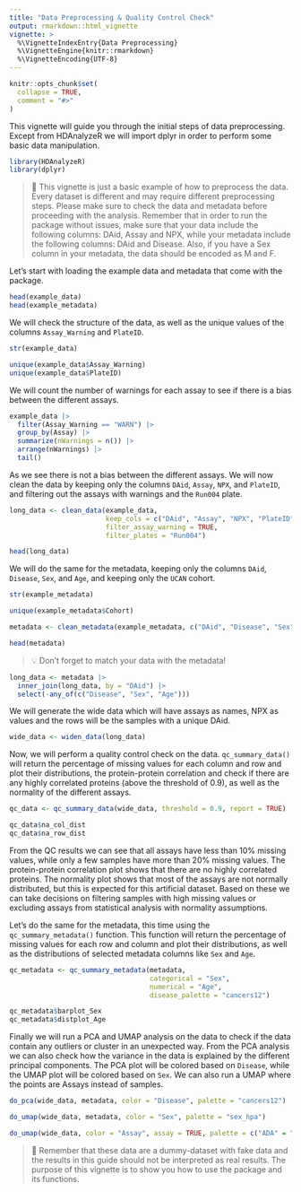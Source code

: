 ```yaml
---
title: "Data Preprocessing & Quality Control Check"
output: rmarkdown::html_vignette
vignette: >
  %\VignetteIndexEntry{Data Preprocessing}
  %\VignetteEngine{knitr::rmarkdown}
  %\VignetteEncoding{UTF-8}
---
```


```r
knitr::opts_chunk$set(
  collapse = TRUE,
  comment = "#>"
)
```

This vignette will guide you through the initial steps of data preprocessing. Except from HDAnalyzeR we will import dplyr in order to perform some basic data manipulation.

```r
library(HDAnalyzeR)
library(dplyr)
```

> 📓 This vignette is just a basic example of how to preprocess the data. Every dataset is different and may require different preprocessing steps. Please make sure to check the data and metadata before proceeding with the analysis. Remember that in order to run the package without issues, make sure that your data include the following columns: DAid, Assay and NPX, while your metadata include the following columns: DAid and Disease. Also, if you have a Sex column in your metadata, the data should be encoded as M and F.

Let's start with loading the example data and metadata that come with the package.

```r
head(example_data)
head(example_metadata)
```

We will check the structure of the data, as well as the unique values of the columns `Assay_Warning` and `PlateID`.

```r
str(example_data)

unique(example_data$Assay_Warning)
unique(example_data$PlateID)
```

We will count the number of warnings for each assay to see if there is a bias between the different assays.

```r
example_data |> 
  filter(Assay_Warning == "WARN") |> 
  group_by(Assay) |> 
  summarize(nWarnings = n()) |> 
  arrange(nWarnings) |> 
  tail()
```

As we see there is not a bias between the different assays. We will now clean the data by keeping only the columns `DAid`, `Assay`, `NPX`, and `PlateID`, and filtering out the assays with warnings and the `Run004` plate.

```r
long_data <- clean_data(example_data, 
                        keep_cols = c("DAid", "Assay", "NPX", "PlateID"),
                        filter_assay_warning = TRUE,
                        filter_plates = "Run004")

head(long_data)
```
We will do the same for the metadata, keeping only the columns `DAid`, `Disease`, `Sex`, and `Age`, and keeping only the `UCAN` cohort.

```r
str(example_metadata)

unique(example_metadata$Cohort)
```

```r
metadata <- clean_metadata(example_metadata, c("DAid", "Disease", "Sex", "Age"), cohort = "UCAN")

head(metadata)
```

> 💡 Don't forget to match your data with the metadata!

```r
long_data <- metadata |> 
  inner_join(long_data, by = "DAid") |> 
  select(-any_of(c("Disease", "Sex", "Age")))
```

We will generate the wide data which will have assays as names, NPX as values and the rows will be the samples with a unique DAid.

```r
wide_data <- widen_data(long_data)
```

Now, we will perform a quality control check on the data. `qc_summary_data()` will return the percentage of missing values for each column and row and plot their distributions, the protein-protein correlation and check if there are any highly correlated proteins (above the threshold of 0.9), as well as the normality of the different assays.

```r
qc_data <- qc_summary_data(wide_data, threshold = 0.9, report = TRUE)

qc_data$na_col_dist
qc_data$na_row_dist
```

From the QC results we can see that all assays have less than 10% missing values, while only a few samples have more than 20% missing values. The protein-protein correlation plot shows that there are no highly correlated proteins. The normality plot shows that most of the assays are not normally distributed, but this is expected for this artificial dataset. Based on these we can take decisions on filtering samples with high missing values or excluding assays from statistical analysis with normality assumptions.

Let's do the same for the metadata, this time using the `qc_summary_metadata()` function. This function will return the percentage of missing values for each row and column and plot their distributions, as well as the distributions of selected metadata columns like `Sex` and `Age`.

```r
qc_metadata <- qc_summary_metadata(metadata, 
                                   categorical = "Sex", 
                                   numerical = "Age", 
                                   disease_palette = "cancers12")

qc_metadata$barplot_Sex
qc_metadata$distplot_Age
```

Finally we will run a PCA and UMAP analysis on the data to check if the data contain any outliers or cluster in an unexpected way. From the PCA analysis we can also check how the variance in the data is explained by the different principal components. The PCA plot will be colored based on `Disease`, while the UMAP plot will be colored based on `Sex`. We can also run a UMAP where the points are Assays instead of samples.

```r
do_pca(wide_data, metadata, color = "Disease", palette = "cancers12")

do_umap(wide_data, metadata, color = "Sex", palette = "sex_hpa")

do_umap(wide_data, color = "Assay", assay = TRUE, palette = c("ADA" = "darkblue", "ABL1" = "red3", "ACAN" = "green3"))
```

> 📓 Remember that these data are a dummy-dataset with fake data and the results in this guide should not be interpreted as real results. The purpose of this vignette is to show you how to use the package and its functions.
